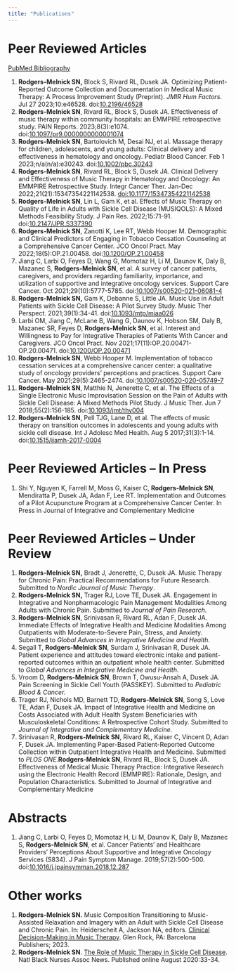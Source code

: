 ```yaml
---
title: "Publications"
---
```


# Peer Reviewed Articles

[PubMed Bibliography](https://www.ncbi.nlm.nih.gov/myncbi/samuel.rodgers-melnick.1/bibliography/public/)

1.  **Rodgers-Melnick SN,** Block S, Rivard RL, Dusek JA. Optimizing Patient-Reported Outcome Collection and Documentation in Medical Music Therapy: A Process Improvement Study (Preprint). *JMIR Hum Factors*. Jul 27 2023;10:e46528. doi:[10.2196/46528](https://humanfactors.jmir.org/2023/1/e46528/)
2.  **Rodgers-Melnick SN**, Rivard RL, Block S, Dusek JA. Effectiveness of music therapy within community hospitals: an EMMPIRE retrospective study. PAIN Reports. 2023;8(3):e1074. doi:[10.1097/pr9.0000000000001074](http://doi.org/10.1097/pr9.0000000000001074)
3.  **Rodgers-Melnick SN**, Bartolovich M, Desai NJ, et al. Massage therapy for children, adolescents, and young adults: Clinical delivery and effectiveness in hematology and oncology. Pediatr Blood Cancer. Feb 1 2023;n/a(n/a):e30243. doi:[10.1002/pbc.30243](http://doi.org/10.1002/pbc.30243)
4.  **Rodgers-Melnick SN**, Rivard RL, Block S, Dusek JA. Clinical Delivery and Effectiveness of Music Therapy in Hematology and Oncology: An EMMPIRE Retrospective Study. Integr Cancer Ther. Jan-Dec 2022;21(21):15347354221142538. [doi:10.1177/15347354221142538](http://doi.org/10.1177/15347354221142538)
5.  **Rodgers-Melnick SN**, Lin L, Gam K, et al. Effects of Music Therapy on Quality of Life in Adults with Sickle Cell Disease (MUSIQOLS): A Mixed Methods Feasibility Study. J Pain Res. 2022;15:71-91. doi:[10.2147/JPR.S337390](http://doi.org/10.2147/JPR.S337390)
6.  **Rodgers-Melnick SN**, Zanotti K, Lee RT, Webb Hooper M. Demographic and Clinical Predictors of Engaging in Tobacco Cessation Counseling at a Comprehensive Cancer Center. JCO Oncol Pract. May 2022;18(5):OP.21.00458. doi:[10.1200/OP.21.00458](http://doi.org/10.1200/OP.21.00458)
7.  Jiang C, Larbi O, Feyes D, Wang G, Momotaz H, Li M, Daunov K, Daly B, Mazanec S, **Rodgers-Melnick SN**, et al. A survey of cancer patients, caregivers, and providers regarding familiarity, importance, and utilization of supportive and integrative oncology services. Support Care Cancer. Oct 2021;29(10):5777-5785. doi:[10.1007/s00520-021-06081-4](http://doi.org/10.1007/s00520-021-06081-4)
8.  **Rodgers-Melnick SN,** Gam K, Debanne S, Little JA. Music Use in Adult Patients with Sickle Cell Disease: A Pilot Survey Study. Music Ther Perspect. 2021;39(1):34-41. doi:[10.1093/mtp/miaa026](http://doi.org/10.1093/mtp/miaa026)
9.  Larbi OM, Jiang C, McLane B, Wang G, Daunov K, Hobson SM, Daly B, Mazanec SR, Feyes D, **Rodgers-Melnick SN**, et al. Interest and Willingness to Pay for Integrative Therapies of Patients With Cancer and Caregivers. JCO Oncol Pract. Nov 2021;17(11):OP.20.00471-OP.20.00471. doi:[10.1200/OP.20.00471](http://doi.org/10.1200/OP.20.00471)
10. **Rodgers-Melnick SN**, Webb Hooper M. Implementation of tobacco cessation services at a comprehensive cancer center: a qualitative study of oncology providers' perceptions and practices. Support Care Cancer. May 2021;29(5):2465-2474. doi:[10.1007/s00520-020-05749-7](http://doi.org/10.1007/s00520-020-05749-7)
11. **Rodgers-Melnick SN**, Matthie N, Jenerette C, et al. The Effects of a Single Electronic Music Improvisation Session on the Pain of Adults with Sickle Cell Disease: A Mixed Methods Pilot Study. J Music Ther. Jun 7 2018;55(2):156-185. doi:[10.1093/jmt/thy004](http://doi.org/10.1093/jmt/thy004)
12. **Rodgers-Melnick SN**, Pell TJG, Lane D, et al. The effects of music therapy on transition outcomes in adolescents and young adults with sickle cell disease. Int J Adolesc Med Health. Aug 5 2017;31(3):1-14. doi:[10.1515/ijamh-2017-0004](http://doi.org/10.1515/ijamh-2017-0004)

# Peer Reviewed Articles -- In Press

1.  Shi Y, Nguyen K, Farrell M, Moss G, Kaiser C, **Rodgers-Melnick SN**, Mendiratta P, Dusek JA, Adan F, Lee RT. Implementation and Outcomes of a Pilot Acupuncture Program at a Comprehensive Cancer Center. In Press in Journal of Integrative and Complementary Medicine

# Peer Reviewed Articles -- Under Review

1.  **Rodgers-Melnick SN,** Bradt J, Jenerette, C, Dusek JA. Music Therapy for Chronic Pain: Practical Recommendations for Future Research. Submitted to *Nordic Journal of Music Therapy*.
2.  **Rodgers-Melnick SN,** Trager RJ, Love TE, Dusek JA. Engagement in Integrative and Nonpharmacologic Pain Management Modalities Among Adults with Chronic Pain. Submitted to *Journal of Pain Research.*
3.  **Rodgers-Melnick SN**, Srinivasan R, Rivard RL, Adan F, Dusek JA. Immediate Effects of Integrative Health and Medicine Modalities Among Outpatients with Moderate-to-Severe Pain, Stress, and Anxiety. Submitted to *Global Advances in Integrative Medicine and Health.*
4.  Segall T, **Rodgers-Melnick SN**, Surdam J, Srinivasan R, Dusek JA. Patient experience and attitudes toward electronic intake and patient-reported outcomes within an outpatient whole health center. Submitted to *Global Advances in Integrative Medicine and Health.*
5.  Vroom D, **Rodgers-Melnick SN**, Brown T, Owusu-Ansah A, Dusek JA. Pain Screening in Sickle Cell Youth (PASSKEY). Submitted to *Pediatric Blood & Cancer.*
6.  Trager RJ, Nichols MD, Barnett TD, **Rodgers-Melnick SN**, Song S, Love TE, Adan F, Dusek JA. Impact of Integrative Health and Medicine on Costs Associated with Adult Health System Beneficiaries with Musculoskeletal Conditions: A Retrospective Cohort Study. Submitted to *Journal of Integrative and Complementary Medicine.*
7.  Srinivasan R, **Rodgers-Melnick SN**, Rivard RL, Kaiser C, Vincent D, Adan F, Dusek JA. Implementing Paper-Based Patient-Reported Outcome Collection within Outpatient Integrative Health and Medicine. Submitted to *PLOS ONE.***Rodgers-Melnick SN**, Rivard RL, Block S, Dusek JA. Effectiveness of Medical Music Therapy Practice: Integrative Research using the Electronic Health Record (EMMPIRE): Rationale, Design, and Population Characteristics. Submitted to Journal of Integrative and Complementary Medicine

# Abstracts

1.  Jiang C, Larbi O, Feyes D, Momotaz H, Li M, Daunov K, Daly B, Mazanec S, **Rodgers-Melnick SN**, et al. Cancer Patients' and Healthcare Providers' Perceptions About Supportive and Integrative Oncology Services (S834). J Pain Symptom Manage. 2019;57(2):500-500. doi:[10.1016/j.jpainsymman.2018.12.287](http://doi.org/10.1016/j.jpainsymman.2018.12.287)

# Other works

1.  **Rodgers-Melnick SN.** Music Composition Transitioning to Music-Assisted Relaxation and Imagery with an Adult with Sickle Cell Disease and Chronic Pain. In: Heiderscheit A, Jackson NA, editors. [Clinical Decision-Making in Music Therapy](https://barcelonapublishers.com/index.php?route=product/product&product_id=415). Glen Rock, PA: Barcelona Publishers; 2023.
2.  **Rodgers-Melnick SN**. [The Role of Music Therapy in Sickle Cell Disease](https://www.nbna.org//Files/NBNA%20Newsletters/cs_NBNA_SUMMER_2020%2010.28.pdf). Natl Black Nurses Assoc News. Published online August 2020:33-34.

